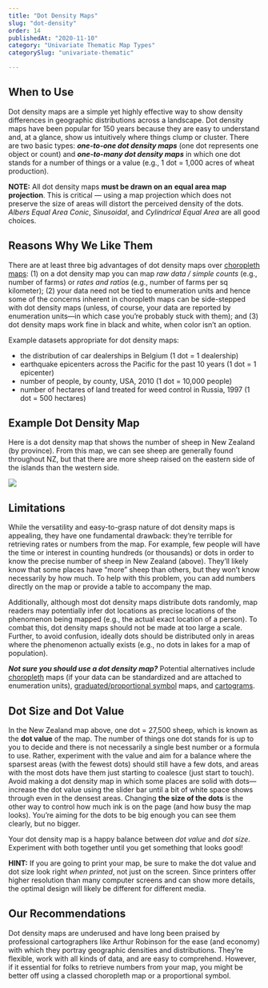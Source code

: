 ```yaml
---
title: "Dot Density Maps"
slug: "dot-density"
order: 14
publishedAt: "2020-11-10"
category: "Univariate Thematic Map Types"
categorySlug: "univariate-thematic"

---
```

## When to Use

Dot density maps are a simple yet highly effective way to show density differences in geographic distributions across a landscape. Dot density maps have been popular for 150 years because they are easy to understand and, at a glance, show us intuitively where things clump or cluster. There are two basic types: **_one-to-one dot density maps_** (one dot represents one object or count) and **_one-to-many dot density maps_** in which one dot stands for a number of things or a value (e.g., 1 dot = 1,000 acres of wheat production).

**NOTE:** All dot density maps **must be drawn on an** **equal area map projection**. This is critical — using a map projection which does not preserve the size of areas will distort the perceived density of the dots. _Albers Equal Area Conic_, _Sinusoidal_, and _Cylindrical Equal Area_ are all good choices.

## Reasons Why We Like Them

There are at least three big advantages of dot density maps over [choropleth maps](/guide/choropleth): (1) on a dot density map you can map _raw data / simple counts_ (e.g., number of farms) or _rates and ratios_ (e.g., number of farms per sq kilometer); (2) your data need not be tied to enumeration units and hence some of the concerns inherent in choropleth maps can be side-stepped with dot density maps (unless, of course, your data are reported by enumeration units—in which case you’re probably stuck with them); and (3) dot density maps work fine in black and white, when color isn’t an option.

Example datasets appropriate for dot density maps:

-   the distribution of car dealerships in Belgium (1 dot = 1 dealership)
-   earthquake epicenters across the Pacific for the past 10 years (1 dot = 1 epicenter)
-   number of people, by county, USA, 2010 (1 dot = 10,000 people)
-   number of hectares of land treated for weed control in Russia, 1997 (1 dot = 500 hectares)

## Example Dot Density Map

Here is a dot density map that shows the number of sheep in New Zealand (by province). From this map, we can see sheep are generally found throughout NZ, but that there are more sheep raised on the eastern side of the islands than the western side.

![](/images/guide/dotDensity_NZsheep_65.jpeg)

## Limitations

While the versatility and easy-to-grasp nature of dot density maps is appealing, they have one fundamental drawback: they’re terrible for retrieving rates or numbers from the map. For example, few people will have the time or interest in counting hundreds (or thousands) or dots in order to know the precise number of sheep in New Zealand (above). They’ll likely know that some places have “more” sheep than others, but they won’t know necessarily by how much. To help with this problem, you can add numbers directly on the map or provide a table to accompany the map.

Additionally, although most dot density maps distribute dots randomly, map readers may potentially infer dot locations as precise locations of the phenomenon being mapped (e.g., the actual exact location of a person). To combat this, dot density maps should not be made at too large a scale. Further, to avoid confusion, ideally dots should be distributed only in areas where the phenomenon actually exists (e.g., no dots in lakes for a map of population).

**_Not sure you should use a dot density map?_** Potential alternatives include [choropleth](/guide/choropleth) maps (if your data can be standardized and are attached to enumeration units), [graduated/proportional symbol](/guide/proportional-symbols) maps, and [cartograms](/guide/cartograms).

## Dot Size and Dot Value

In the New Zealand map above, one dot = 27,500 sheep, which is known as the **dot value** of the map. The number of things one dot stands for is up to you to decide and there is not necessarily a single best number or a formula to use. Rather, experiment with the value and aim for a balance where the sparsest areas (with the fewest dots) should still have a few dots, and areas with the most dots have them just starting to coalesce (just start to touch). Avoid making a dot density map in which some places are solid with dots—increase the dot value using the slider bar until a bit of white space shows through even in the densest areas. Changing **the size of the dots** is the other way to control how much ink is on the page (and how busy the map looks). You’re aiming for the dots to be big enough you can see them clearly, but no bigger.

Your dot density map is a happy balance between _dot value_ and _dot size_. Experiment with both together until you get something that looks good!

**HINT:** If you are going to print your map, be sure to make the dot value and dot size look right _when printed_, not just on the screen. Since printers offer higher resolution than many computer screens and can show more details, the optimal design will likely be different for different media.

## Our Recommendations

Dot density maps are underused and have long been praised by professional cartographers like Arthur Robinson for the ease (and economy) with which they portray geographic densities and distributions. They’re flexible, work with all kinds of data, and are easy to comprehend. However, if it essential for folks to retrieve numbers from your map, you might be better off using a classed choropleth map or a proportional symbol.
